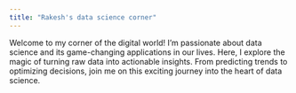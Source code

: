 ```yaml
---
title: "Rakesh's data science corner"
---
```


Welcome to my corner of the digital world! I'm passionate about data science and its game-changing applications in our lives. Here, I explore the magic of turning raw data into actionable insights. From predicting trends to optimizing decisions, join me on this exciting journey into the heart of data science.